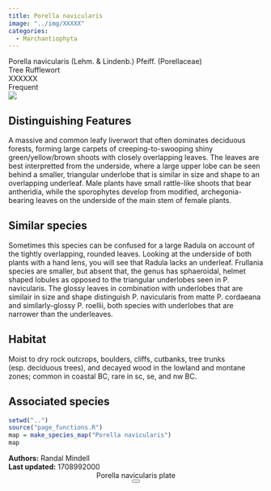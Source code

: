```yaml
---
title: Porella navicularis
image: "../img/XXXXX"
categories:
  - Marchantiophyta
---
```


<div class="info-panel">
 <div class="info-top">
  <div class="taxon-scientific"><span class="taxon-name">Porella navicularis</span> <span class="taxon-authority">(Lehm. &amp; Lindenb.) Pfeiff.</span> <span class="taxon-family">(Porellaceae)</span></div>
  <div class="taxon-common">Tree Rufflewort</div>
 </div>
 <div class="info-bottom">
  <div class="taxon-qnd">XXXXXX</div>
  <div class="taxon-abundance">Frequent</div>
 </div>
</div>
<div class="imerss-content-frame">
 <div class="imerss-image-header">
  <div class="imerss-image-holder imerss-column-left" data-toggle="tooltip" style="background-image: url(../img/XXXXX)" title="XXXXX">
  </div>

  <div class="imerss-image-holder imerss-column-right" data-toggle="tooltip" style="background-image: url(../img/XXXXX)" title="XXXXX">
  </div>
 
 </div>
 <div class="imerss-content-lower">
  <div class="imerss-column-left">
  <div class="tab-microscope" data-micromodal-trigger="modal-plate">
  <img src="../img/bryo guide microscope.png"/>
  </div>

<h2>Distinguishing Features</h2>

A massive and common leafy liverwort that often dominates deciduous forests, forming large carpets of creeping-to-swooping shiny green/yellow/brown shoots with closely overlapping leaves. The leaves are best interpretted from the underside, where a large upper lobe can be seen behind a smaller, triangular underlobe that is similar in size and shape to an overlapping underleaf. Male plants have small rattle-like shoots that bear antheridia, while the sporophytes develop from modified, archegonia-bearing leaves on the underside of the main stem of female plants. 

<h2>Similar species</h2>

Sometimes this species can be confused for a large Radula on account of the tightly overlapping, rounded leaves. Looking at the underside of both plants with a hand lens, you will see that Radula lacks an underleaf. Frullania species are smaller, but absent that, the genus has sphaeroidal, helmet shaped lobules as opposed to the triangular underlobes seen in P. navicularis. The glossy leaves in combination with underlobes that are similair in size and shape distinguish P. navicularis from matte P. cordaeana and similarly-glossy P. roellii, both species with underlobes that are narrower than the underleaves. 

<h2>Habitat</h2>

Moist to dry rock outcrops, boulders, cliffs, cutbanks, tree trunks (esp. deciduous trees), and decayed wood in the lowland and montane zones; common in coastal BC, rare in sc, se, and nw BC.

<h2>Associated species</h2>


</div>

<div class="imerss-column-right">

<div class="imerss-image-holder imerss-column-right" data-toggle="tooltip" style="background-image: url(../img/XXXXX)" title="XXXXX">
</div>

<div class="imerss-map-holder">
```r
setwd("..")
source("page_functions.R")
map = make_species_map("Porella navicularis")
map
```
</div>

</div>

</div>
</div>

<div class="taxon-footer">
 <div class="taxon-authors"><b>Authors:</b> <span>Randal Mindell</span></div>
 <div class="taxon-update"><b>Last updated:</b> <span>1708992000</span></div>
</div>

<div class="modal micromodal-slide" id="modal-plate" aria-hidden="true">
 <div class="modal__overlay" tabindex="-1" data-micromodal-close>
  <div class="modal__container" role="dialog" aria-modal="true" aria-labelledby="modal-plate-title" >
   <header class="modal__header">
   <div class="modal__title" id="modal-plate-title">
  Porella navicularis plate
   </div>
   <button class="modal__close" aria-label="Close" data-micromodal-close></button>
   </header>
  <div class="modal__content" id="modal-plate-content">
   <div class="imerss-image-holder" data-toggle="tooltip" style="background-image: url(../img/XXXXX)" title="XXXXX">
  </div>
  </div>
  </div>
 </div>
</div>

<script src="../js/micromodal.min.js"></script>
<link href="../css/style-taxon.css" rel="stylesheet">
<link href="../css/micromodal.css" rel="stylesheet">

<script>
MicroModal.init();
</script>

